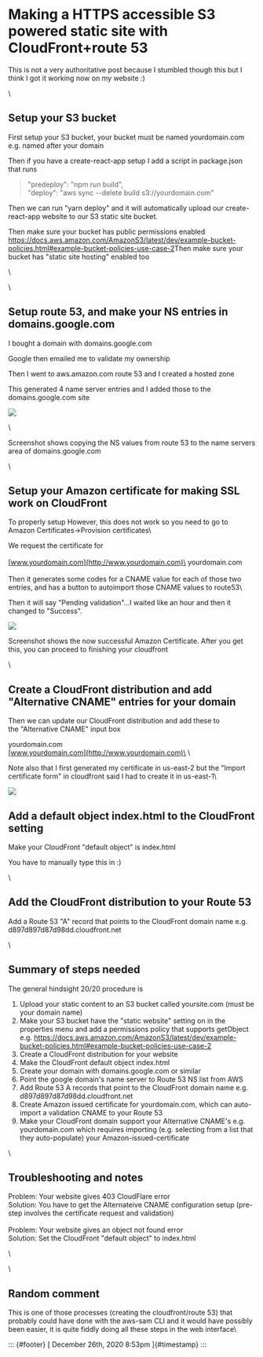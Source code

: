 Making a HTTPS accessible S3 powered static site with CloudFront+route 53
=========================================================================

This is not a very authoritative post because I stumbled though this but
I think I got it working now on my website :)

\

Setup your S3 bucket
--------------------

First setup your S3 bucket, your bucket must be named yourdomain.com
e.g. named after your domain

Then if you have a create-react-app setup I add a script in package.json
that runs

> "predeploy": "npm run build",\
> "deploy": "aws sync --delete build s3://yourdomain.com"

Then we can run "yarn deploy" and it will automatically upload our
create-react-app website to our S3 static site bucket.

Then make sure your bucket has public permissions enabled
<https://docs.aws.amazon.com/AmazonS3/latest/dev/example-bucket-policies.html#example-bucket-policies-use-case-2>Then
make sure your bucket has "static site hosting" enabled too

\

\

Setup route 53, and make your NS entries in domains.google.com
--------------------------------------------------------------

I bought a domain with domains.google.com

Google then emailed me to validate my ownership

Then I went to aws.amazon.com route 53 and I created a hosted zone

This generated 4 name server entries and I added those to the
domains.google.com site

![](https://64.media.tumblr.com/6fa9dde6e0245a26cbdd0e103e93a949/092c49c2f6a4a26d-8c/s540x810/5dc68e8a96378c3b6e59b2981284c232764183bb.png)

\

Screenshot shows copying the NS values from route 53 to the name servers
area of domains.google.com

\

 

Setup your Amazon certificate for making SSL work on CloudFront
---------------------------------------------------------------

To properly setup However, this does not work so you need to go to
Amazon Certificates-\>Provision certificates\

We request the certificate for\
\
[www.yourdomain.com](http://www.yourdomain.com)\
yourdomain.com\
\
Then it generates some codes for a CNAME value for each of those two
entries, and has a button to autoimport those CNAME values to route53\

Then it will say "Pending validation"...I waited like an hour and then
it changed to "Success".

![](https://64.media.tumblr.com/acec0f868a5677f81440604060f460e0/092c49c2f6a4a26d-60/s540x810/7388a3c35248c23f44956000d0d24f5c2bbc577e.png)

Screenshot shows the now successful Amazon Certificate. After you get
this, you can proceed to finishing your cloudfront

\

Create a CloudFront distribution and add "Alternative CNAME" entries for your domain
------------------------------------------------------------------------------------

Then we can update our CloudFront distribution and add these to
the "Alternative CNAME" input box

yourdomain.com\
[www.yourdomain.com](http://www.yourdomain.com)\
\

Note also that I first generated my certificate in us-east-2 but the
"Import certificate form" in cloudfront said I had to create it in
us-east-1\

![](https://64.media.tumblr.com/4c429ef56289ac3fb1c7d5fdea847f5d/092c49c2f6a4a26d-de/s540x810/34509c40a23215e97a3a4cda7b6a183d35bbd9f1.png)

Add a default object index.html to the CloudFront setting
---------------------------------------------------------

Make your CloudFront "default object" is index.html

You have to manually type this in :)

\

Add the CloudFront distribution to your Route 53
------------------------------------------------

Add a Route 53 "A" record that points to the CloudFront domain name e.g.
d897d897d87d98dd.cloudfront.net

\

Summary of steps needed
-----------------------

The general hindsight 20/20 procedure is

1.  Upload your static content to an S3 bucket called yoursite.com (must
    be your domain name)
2.  Make your S3 bucket have the "static website" setting on in the
    properties menu and add a permissions policy that supports getObject
    e.g. <https://docs.aws.amazon.com/AmazonS3/latest/dev/example-bucket-policies.html#example-bucket-policies-use-case-2>
3.  Create a CloudFront distribution for your website
4.  Make the CloudFront default object index.html
5.  Create your domain with domains.google.com or similar
6.  Point the google domain's name server to Route 53 NS list from AWS
7.  Add Route 53 A records that point to the CloudFront domain name e.g.
    d897d897d87d98dd.cloudfront.net
8.  Create Amazon issued certificate for yourdomain.com, which can
    auto-import a validation CNAME to your Route 53
9.  Make your CloudFront domain support your Alternative CNAME's e.g.
    yourdomain.com which requires importing (e.g. selecting from a list
    that they auto-populate) your Amazon-issued-certificate

\

Troubleshooting and notes
-------------------------

Problem: Your website gives 403 CloudFlare error\
Solution: You have to get the Alternateive CNAME configuration setup
(pre-step involves the certificate request and validation)\
\
Problem: Your website gives an object not found error\
Solution: Set the CloudFront "default object" to index.html

\

\

Random comment
--------------

This is one of those processes (creating the cloudfront/route 53) that
probably could have done with the aws-sam CLI and it would have possibly
been easier, it is quite fiddly doing all these steps in the web
interface\

::: {#footer}
[ December 26th, 2020 8:53pm ]{#timestamp}
:::
